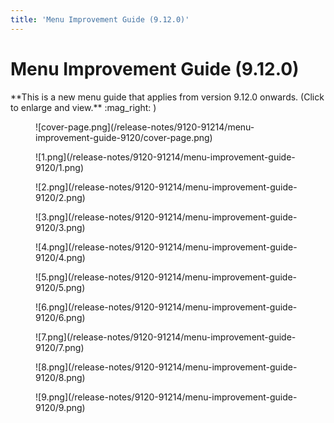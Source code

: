 ```yaml
---
title: 'Menu Improvement Guide (9.12.0)'
---
```



# Menu Improvement Guide (9.12.0)

<Callout type="info" emoji="🟣">
**This is a new menu guide that applies from version 9.12.0 onwards. (Click to enlarge and view.** :mag_right: )
</Callout>

<figure data-layout="center" data-align="center">
![cover-page.png](/release-notes/9120-91214/menu-improvement-guide-9120/cover-page.png)
</figure>

<figure data-layout="center" data-align="center">
![1.png](/release-notes/9120-91214/menu-improvement-guide-9120/1.png)
</figure>

<figure data-layout="center" data-align="center">
![2.png](/release-notes/9120-91214/menu-improvement-guide-9120/2.png)
</figure>

<figure data-layout="center" data-align="center">
![3.png](/release-notes/9120-91214/menu-improvement-guide-9120/3.png)
</figure>

<figure data-layout="center" data-align="center">
![4.png](/release-notes/9120-91214/menu-improvement-guide-9120/4.png)
</figure>

<figure data-layout="center" data-align="center">
![5.png](/release-notes/9120-91214/menu-improvement-guide-9120/5.png)
</figure>

<figure data-layout="center" data-align="center">
![6.png](/release-notes/9120-91214/menu-improvement-guide-9120/6.png)
</figure>

<figure data-layout="center" data-align="center">
![7.png](/release-notes/9120-91214/menu-improvement-guide-9120/7.png)
</figure>

<figure data-layout="center" data-align="center">
![8.png](/release-notes/9120-91214/menu-improvement-guide-9120/8.png)
</figure>

<figure data-layout="center" data-align="center">
![9.png](/release-notes/9120-91214/menu-improvement-guide-9120/9.png)
</figure>


